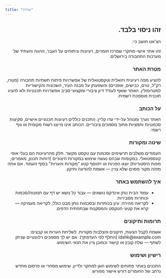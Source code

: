 ```yaml
---
title: "אודות"
---
```

::: {dir="rtl"}
## זהו ניסוי בלבד.
הצ'אט חושב כי:

זהו אתר אישי-מחקרי שמרכז חומרים, רעיונות וניתוחים על העבר, ההווה והעתיד של מערכות התחבורה בירושלים.

### מטרת האתר
להציע מפה רעיונית ויזואלית וטקסטואלית של אפשרויות פיתוח תשתיות תחבורה (מטרו, רק"ל, טרם, כבישים, אופניים) והשפעתן על מבנה העיר, השכונות והקישוריות למטרופולין. האתר שואף לעודד דיון ציבורי ומקצועי סביב אפשרויות תכנוניות ולא להציג תוכנית מוסמכת רשמית.

### על הכותב
האתר נערך ומנוהל על-ידי עדו קליין. התכנים כוללים רעיונות תכנוניים אישיים, סקיצות סכמטיות ותמציות מתוך מסמכים ציבוריים. הכותב אינו מייצג רשות מקומית או גוף רשמי.

### שיטה ומקורות
העמודים משלבים תרשימים וסכמות עם טקסט מקשר. חלק מהרעיונות הם בעלי אופי קונספטואלי. במקומות שבהם נעשה שימוש במקורות חיצוניים (דוחות תכנון, מאמרים, מפות היסטוריות) יוצגו הפניות או יתווסף קטע "מקורות והערות" בסוף העמוד. אם אתה מזהה מקור מסוים שלא צויין — אשמח להודעה ותיקון.

### איך להשתמש באתר
- עמוד הבית נותן אינדקס נושאים — עבור כל נושא יש דף עם תמונות/סכמות וכותרות מסבירות.
- לקריאה מהירה: עיון בכותרות ובסכמות נותן מבט כולל; לקריאה מעמיקה — קרא את קטעי הטקסט והמסקנות שבתחתית הדפים.

### תרומות ותיקונים
אשמח לקבל הצעות, תיקונים והצלבות מקורות. לשליחת הערות או קבצים: idshk@example.com (החלף לפי העדפתך). אם יש לך מסמכים רלוונטיים שניתן לשתף — שלח קובץ או קישור וכמובן ציין את תנאי השימוש.

### רישיון ושימוש
התכנים באתר פתוחים לשימוש הוגן למחקר ולדיון. שימוש מסחרי או פרסום מחדש נרחב של החומרים דורש אישור מפורש.

:::